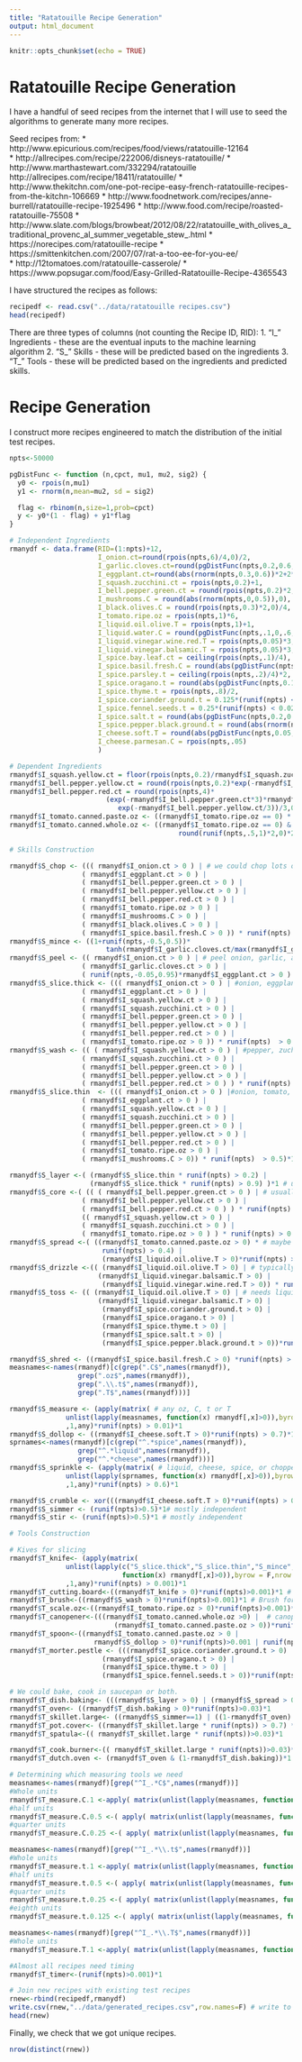 ```yaml
---
title: "Ratatouille Recipe Generation"
output: html_document
---
```


```r
knitr::opts_chunk$set(echo = TRUE)

```

# Ratatouille Recipe Generation

I have a handful of seed recipes from the internet that I will use to seed the algorithms to generate many more recipes.

Seed recipes from:
* http://www.epicurious.com/recipes/food/views/ratatouille-12164	
* http://allrecipes.com/recipe/222006/disneys-ratatouille/
* http://www.marthastewart.com/332294/ratatouille	http://allrecipes.com/recipe/18411/ratatouille/
* http://www.thekitchn.com/one-pot-recipe-easy-french-ratatouille-recipes-from-the-kitchn-106669
* http://www.foodnetwork.com/recipes/anne-burrell/ratatouille-recipe-1925496
* http://www.food.com/recipe/roasted-ratatouille-75508
* http://www.slate.com/blogs/browbeat/2012/08/22/ratatouille_with_olives_a_traditional_provenc_al_summer_vegetable_stew_.html
* https://norecipes.com/ratatouille-recipe
* https://smittenkitchen.com/2007/07/rat-a-too-ee-for-you-ee/	
* http://12tomatoes.com/ratatouille-casserole/
* https://www.popsugar.com/food/Easy-Grilled-Ratatouille-Recipe-4365543

I have structured the recipes as follows:

```r
recipedf <- read.csv("../data/ratatouille recipes.csv")
head(recipedf)
```

There are three types of columns (not counting the Recipe ID, RID):
1. "I_" Ingredients - these are the eventual inputs to the machine learning algorithm
2. "S_" Skills - these will be predicted based on the ingredients
3. "T_" Tools - these will be predicted based on the ingredients and predicted skills.

# Recipe Generation

I construct more recipes engineered to match the distribution of the initial test recipes.

```r
npts<-50000

pgDistFunc <- function (n,cpct, mu1, mu2, sig2) {
  y0 <- rpois(n,mu1)
  y1 <- rnorm(n,mean=mu2, sd = sig2)

  flag <- rbinom(n,size=1,prob=cpct)
  y <- y0*(1 - flag) + y1*flag 
}

# Independent Ingredients
rmanydf <- data.frame(RID=(1:npts)+12,
                      I_onion.ct=round(rpois(npts,6)/4,0)/2,
                      I_garlic.cloves.ct=round(pgDistFunc(npts,0.2,0.6,6,2)/2,0)*2+2,
                      I_eggplant.ct=round(abs(rnorm(npts,0.3,0.6))*2+2*runif(npts),0)/2,
                      I_squash.zucchini.ct = rpois(npts,0.2)+1,
                      I_bell.pepper.green.ct = round(rpois(npts,0.2)*2,0)/4,
                      I_mushrooms.C = round(abs(rnorm(npts,0,0.5)),0),
                      I_black.olives.C = round(rpois(npts,0.3)*2,0)/4,
                      I_tomato.ripe.oz = rpois(npts,1)*6,
                      I_liquid.oil.olive.T = rpois(npts,1)+1,
                      I_liquid.water.C = round(pgDistFunc(npts,.1,0,.6,.1)*5,0)/5,
                      I_liquid.vinegar.wine.red.T = rpois(npts,0.05)*3,
                      I_liquid.vinegar.balsamic.T = rpois(npts,0.05)*3,
                      I_spice.bay.leaf.ct = ceiling(rpois(npts,.1)/4),
                      I_spice.basil.fresh.C = round(abs(pgDistFunc(npts,0,0.6,0,0.3)),0)/4,
                      I_spice.parsley.t = ceiling(rpois(npts,.2)/4)*2,
                      I_spice.oragano.t = round(abs(pgDistFunc(npts,0.1,0.1,1,1)),0)/4,
                      I_spice.thyme.t = rpois(npts,.8)/2,
                      I_spice.coriander.ground.t = 0.125*(runif(npts) < 0.02),
                      I_spice.fennel.seeds.t = 0.25*(runif(npts) < 0.02),
                      I_spice.salt.t = round(abs(pgDistFunc(npts,0.2,0.1,1,.2))/2,0)*1.5+.5,
                      I_spice.pepper.black.ground.t = round(abs(rnorm(npts,1,.5)),0)/4,
                      I_cheese.soft.T = round(abs(pgDistFunc(npts,0.05,0.2,8,0.1))/2,0)*2,
                      I_cheese.parmesan.C = rpois(npts,.05)
                      )

# Dependent Ingredients
rmanydf$I_squash.yellow.ct = floor(rpois(npts,0.2)/rmanydf$I_squash.zucchini.ct)                      
rmanydf$I_bell.pepper.yellow.ct = round(rpois(npts,0.2)*exp(-rmanydf$I_bell.pepper.green.ct*10),0)                   
rmanydf$I_bell.pepper.red.ct = round(rpois(npts,4)*
                        (exp(-rmanydf$I_bell.pepper.green.ct*3)*rmanydf$I_bell.pepper.yellow.ct*
                           exp(-rmanydf$I_bell.pepper.yellow.ct/3))/3,0) 
rmanydf$I_tomato.canned.paste.oz <- ((rmanydf$I_tomato.ripe.oz == 0) * runif(npts) > 0.8)*6.0
rmanydf$I_tomato.canned.whole.oz <- ((rmanydf$I_tomato.ripe.oz == 0) & (rmanydf$I_tomato.canned.paste.oz==0))*
                                          round(runif(npts,.5,1)*2,0)*28

# Skills Construction

rmanydf$S_chop <- ((( rmanydf$I_onion.ct > 0 ) | # we could chop lots of ingredients...
                  ( rmanydf$I_eggplant.ct > 0 ) | 
                  ( rmanydf$I_bell.pepper.green.ct > 0 ) | 
                  ( rmanydf$I_bell.pepper.yellow.ct > 0 ) | 
                  ( rmanydf$I_bell.pepper.red.ct > 0 ) | 
                  ( rmanydf$I_tomato.ripe.oz > 0 ) | 
                  ( rmanydf$I_mushrooms.C > 0 ) |  
                  ( rmanydf$I_black.olives.C > 0 ) | 
                  ( rmanydf$I_spice.basil.fresh.C > 0 )) * runif(npts)  > 0.001)*1
rmanydf$S_mince <- ((1+runif(npts,-0.5,0.5))*
                        tanh(rmanydf$I_garlic.cloves.ct/max(rmanydf$I_garlic.cloves.ct)) > 0.2)*1 # Mince garlic
rmanydf$S_peel <- (( rmanydf$I_onion.ct > 0 ) | # peel onion, garlic, and maybe eggplant
                  ( rmanydf$I_garlic.cloves.ct > 0 ) | 
                  ( runif(npts,-0.05,0.95)*rmanydf$I_eggplant.ct > 0 ) ) *1
rmanydf$S_slice.thick <- ((( rmanydf$I_onion.ct > 0 ) | #onion, eggplant, zuchinni, tomato, pepper
                  ( rmanydf$I_eggplant.ct > 0 ) | 
                  ( rmanydf$I_squash.yellow.ct > 0 ) | 
                  ( rmanydf$I_squash.zucchini.ct > 0 ) | 
                  ( rmanydf$I_bell.pepper.green.ct > 0 ) | 
                  ( rmanydf$I_bell.pepper.yellow.ct > 0 ) | 
                  ( rmanydf$I_bell.pepper.red.ct > 0 ) | 
                  ( rmanydf$I_tomato.ripe.oz > 0 )) * runif(npts)  > 0.5)*1
rmanydf$S_wash <- (( ( rmanydf$I_squash.yellow.ct > 0 ) | #pepper, zuchinni
                  ( rmanydf$I_squash.zucchini.ct > 0 ) | 
                  ( rmanydf$I_bell.pepper.green.ct > 0 ) | 
                  ( rmanydf$I_bell.pepper.yellow.ct > 0 ) | 
                  ( rmanydf$I_bell.pepper.red.ct > 0 ) ) * runif(npts)  > 0.02)*1
rmanydf$S_slice.thin  <- ((( rmanydf$I_onion.ct > 0 ) |#onion, tomato, eggplant, zuchinni, pepper, mushroom
                  ( rmanydf$I_eggplant.ct > 0 ) | 
                  ( rmanydf$I_squash.yellow.ct > 0 ) | 
                  ( rmanydf$I_squash.zucchini.ct > 0 ) | 
                  ( rmanydf$I_bell.pepper.green.ct > 0 ) | 
                  ( rmanydf$I_bell.pepper.yellow.ct > 0 ) | 
                  ( rmanydf$I_bell.pepper.red.ct > 0 ) | 
                  ( rmanydf$I_tomato.ripe.oz > 0 ) |
                  ( rmanydf$I_mushrooms.C > 0)) * runif(npts)  > 0.5)*1

rmanydf$S_layer <-( (rmanydf$S_slice.thin * runif(npts) > 0.2) |
                    (rmanydf$S_slice.thick * runif(npts) > 0.9) )*1 # usually for thinly siced things
rmanydf$S_core <-( (( ( rmanydf$I_bell.pepper.green.ct > 0 ) | # usually peppers, maybe zuchinni or tomato
                  ( rmanydf$I_bell.pepper.yellow.ct > 0 ) | 
                  ( rmanydf$I_bell.pepper.red.ct > 0 ) ) * runif(npts) > 0.01) | 
                  (( rmanydf$I_squash.yellow.ct > 0 ) | 
                  ( rmanydf$I_squash.zucchini.ct > 0 ) |
                  ( rmanydf$I_tomato.ripe.oz > 0 ) ) * runif(npts) > 0.9)*1
rmanydf$S_spread <-( ((rmanydf$I_tomato.canned.paste.oz > 0) * # maybe tomato paste, can be connected to olive oil
                       runif(npts) > 0.4) | 
                       (rmanydf$I_liquid.oil.olive.T > 0)*runif(npts) > 0.6)*1
rmanydf$S_drizzle <-(( (rmanydf$I_liquid.oil.olive.T > 0) | # typically olive oil, needs liquid
                      (rmanydf$I_liquid.vinegar.balsamic.T > 0) |
                       (rmanydf$I_liquid.vinegar.wine.red.T > 0)) * runif(npts) > 0.4 )*1
rmanydf$S_toss <- (( (rmanydf$I_liquid.oil.olive.T > 0) | # needs liquid or spices
                      (rmanydf$I_liquid.vinegar.balsamic.T > 0) |
                       (rmanydf$I_spice.coriander.ground.t > 0) |
                       (rmanydf$I_spice.oragano.t > 0) |
                       (rmanydf$I_spice.thyme.t > 0) |
                       (rmanydf$I_spice.salt.t > 0) |
                       (rmanydf$I_spice.pepper.black.ground.t > 0))*runif(npts) > 0.6)*1

rmanydf$S_shred <- ((rmanydf$I_spice.basil.fresh.C > 0) *runif(npts) > 0.8)*1 # only applies to fresh basil
measnames<-names(rmanydf)[c(grep(".C$",names(rmanydf)),
                 grep(".oz$",names(rmanydf)),
                 grep(".\\.t$",names(rmanydf)),
                 grep(".T$",names(rmanydf)))]

rmanydf$S_measure <- (apply(matrix( # any oz, C, t or T
              unlist(lapply(measnames, function(x) rmanydf[,x]>0)),byrow = F,nrow = nrow(rmanydf))
              ,1,any)*runif(npts) > 0.01)*1
rmanydf$S_dollop <- ((rmanydf$I_cheese.soft.T > 0)*runif(npts) > 0.7)*1 # only applies to cheese.soft
sprnames<-names(rmanydf)[c(grep("^.*spice",names(rmanydf)),
                 grep("^.*liquid",names(rmanydf)),
                 grep("^.*cheese",names(rmanydf)))]
rmanydf$S_sprinkle <- (apply(matrix( # liquid, cheese, spice, or chopped
              unlist(lapply(sprnames, function(x) rmanydf[,x]>0)),byrow = F,nrow = nrow(rmanydf))
              ,1,any)*runif(npts) > 0.6)*1

rmanydf$S_crumble <- xor(((rmanydf$I_cheese.soft.T > 0)*runif(npts) > 0.7),rmanydf$S_dollop)*1 # only applies to cheese.soft (xor S_dollop)
rmanydf$S_simmer <- (runif(npts)>0.5)*1# mostly independent
rmanydf$S_stir <- (runif(npts)>0.5)*1 # mostly independent

# Tools Construction

# Kives for slicing
rmanydf$T_knife<- (apply(matrix( 
              unlist(lapply(c("S_slice.thick","S_slice.thin","S_mince","S_chop","S_peel"), 
                            function(x) rmanydf[,x]>0)),byrow = F,nrow = nrow(rmanydf))
              ,1,any)*runif(npts) > 0.001)*1
rmanydf$T_cutting.board<-((rmanydf$T_knife > 0)*runif(npts)>0.001)*1 # cutting board with knif
rmanydf$T_brush<-((rmanydf$S_wash > 0)*runif(npts)>0.001)*1 # Brush for washing
rmanydf$T_scale.oz<-((rmanydf$I_tomato.ripe.oz > 0)*runif(npts)>0.001)*1 # scale for weighing
rmanydf$T_canopener<-(((rmanydf$I_tomato.canned.whole.oz >0) |  # canopener for cans
                          (rmanydf$I_tomato.canned.paste.oz > 0))*runif(npts)>0.001)*1
rmanydf$T_spoon<-((rmanydf$I_tomato.canned.paste.oz > 0 |
                     rmanydf$S_dollop > 0)*runif(npts)>0.001 | runif(npts)>0.99)*1 # spoon for scooping
rmanydf$T_morter.pestle <- (((rmanydf$I_spice.coriander.ground.t > 0) | #Griding spices
                       (rmanydf$I_spice.oragano.t > 0) |
                       (rmanydf$I_spice.thyme.t > 0) |
                       (rmanydf$I_spice.fennel.seeds.t > 0))*runif(npts) > 0.7)*1

# We could bake, cook in saucepan or both.
rmanydf$T_dish.baking<- (((rmanydf$S_layer > 0) | (rmanydf$S_spread > 0) )*(1 + runif(npts)) > 0.3)*1
rmanydf$T_oven<- ((rmanydf$T_dish.baking > 0)*runif(npts)>0.03)*1
rmanydf$T_skillet.large<- ((rmanydf$S_simmer==1) | ((1-rmanydf$T_oven) + runif(npts,0,0.5) ) > 0.9)*1
rmanydf$T_pot.cover<- ((rmanydf$T_skillet.large * runif(npts)) > 0.7) * 1
rmanydf$T_spatula<-(( rmanydf$T_skillet.large * runif(npts))>0.03)*1

rmanydf$T_cook.burner<-(( rmanydf$T_skillet.large * runif(npts))>0.03)*1
rmanydf$T_dutch.oven <- (rmanydf$T_oven & (1-rmanydf$T_dish.baking))*1

# Determining which measuring tools we need
measnames<-names(rmanydf)[grep("^I_.*C$",names(rmanydf))]
#Whole units
rmanydf$T_measure.C.1 <-apply( matrix(unlist(lapply(measnames, function(x) ((rmanydf[,x]>0)&(floor(rmanydf[,x])==rmanydf[,x])))),byrow = F,nrow = nrow(rmanydf)),1,any)*1
#half units
rmanydf$T_measure.C.0.5 <-( apply( matrix(unlist(lapply(measnames, function(x) ((rmanydf[,x]>0)&(((rmanydf[,x]*2)%%2)==1)))),byrow = F,nrow = nrow(rmanydf)),1,any))*1
#quarter units
rmanydf$T_measure.C.0.25 <-( apply( matrix(unlist(lapply(measnames, function(x) ((rmanydf[,x]>0)&(rmanydf[,x]*4)%%2==1))),byrow = F,nrow = nrow(rmanydf)),1,any))*1

measnames<-names(rmanydf)[grep("^I_.*\\.t$",names(rmanydf))]
#Whole units
rmanydf$T_measure.t.1 <-apply( matrix(unlist(lapply(measnames, function(x) ((rmanydf[,x]>0)&(floor(rmanydf[,x])==rmanydf[,x])))),byrow = F,nrow = nrow(rmanydf)),1,any)*1
#half units
rmanydf$T_measure.t.0.5 <-( apply( matrix(unlist(lapply(measnames, function(x) ((rmanydf[,x]>0)&(((rmanydf[,x]*2)%%2)==1)))),byrow = F,nrow = nrow(rmanydf)),1,any))*1
#quarter units
rmanydf$T_measure.t.0.25 <-( apply( matrix(unlist(lapply(measnames, function(x) ((rmanydf[,x]>0)&(rmanydf[,x]*4)%%2==1))),byrow = F,nrow = nrow(rmanydf)),1,any))*1
#eighth units
rmanydf$T_measure.t.0.125 <-( apply( matrix(unlist(lapply(measnames, function(x) ((rmanydf[,x]>0)&(rmanydf[,x]*8)%%2==1))),byrow = F,nrow = nrow(rmanydf)),1,any))*1

measnames<-names(rmanydf)[grep("^I_.*\\.T$",names(rmanydf))]
#Whole units
rmanydf$T_measure.T.1 <-apply( matrix(unlist(lapply(measnames, function(x) ((rmanydf[,x]>0)&(floor(rmanydf[,x])==rmanydf[,x])))),byrow = F,nrow = nrow(rmanydf)),1,any)*1

#Almost all recipes need timing
rmanydf$T_timer<-(runif(npts)>0.001)*1

# Join new recipes with existing test recipes
rnew<-rbind(recipedf,rmanydf)
write.csv(rnew,"../data/generated_recipes.csv",row.names=F) # write to file.
head(rnew)
```


Finally, we check that we got unique recipes.
```r
nrow(distinct(rnew))
```



